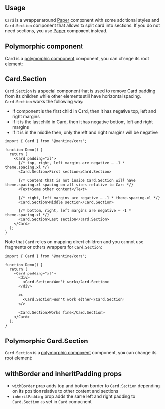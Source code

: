 

## Usage

`Card` is a wrapper around [Paper](/components/paper/) component with some additional styles and `Card.Section`
component that allows to split card into sections. If you do not need sections, you use [Paper](/components/paper/) component instead.

<Demo data={CardDemos.usage} />

## Polymorphic component

Card is a [polymorphic component](/guides/polymorphic/) component, you can change its root element:

<Demo data={CardDemos.link} />

## Card.Section

`Card.Section` is a special component that is used to remove Card padding from its children while other elements still have horizontal spacing.
`Card.Section` works the following way:

- If component is the first child in Card, then it has negative top, left and right margins
- If it is the last child in Card, then it has negative bottom, left and right margins
- If it is in the middle then, only the left and right margins will be negative

```tsx
import { Card } from '@mantine/core';

function Demo() {
  return (
    <Card padding="xl">
      {/* top, right, left margins are negative – -1 * theme.spacing.xl */}
      <Card.Section>First section</Card.Section>

      {/* Content that is not inside Card.Section will have theme.spacing.xl spacing on all sides relative to Card */}
      <Text>Some other content</Text>

      {/* right, left margins are negative – -1 * theme.spacing.xl */}
      <Card.Section>Middle section</Card.Section>

      {/* bottom, right, left margins are negative – -1 * theme.spacing.xl */}
      <Card.Section>Last section</Card.Section>
    </Card>
  );
}
```

Note that `Card` relies on mapping direct children and you cannot use fragments or others wrappers for `Card.Section`:

```tsx
import { Card } from '@mantine/core';

function Demo() {
  return (
    <Card padding="xl">
      <div>
        <Card.Section>Won't work</Card.Section>
      </div>

      <>
        <Card.Section>Won't work either</Card.Section>
      </>

      <Card.Section>Works fine</Card.Section>
    </Card>
  );
}
```

## Polymorphic Card.Section

`Card.Section` is a [polymorphic component](/guides/polymorphic/) component, you can change its root element:

<Demo data={CardDemos.linkSection} />

## withBorder and inheritPadding props

- `withBorder` prop adds top and bottom border to `Card.Section` depending on its position relative to other content and sections
- `inheritPadding` prop adds the same left and right padding to `Card.Section` as set in `Card` component

<Demo data={CardDemos.section} />
